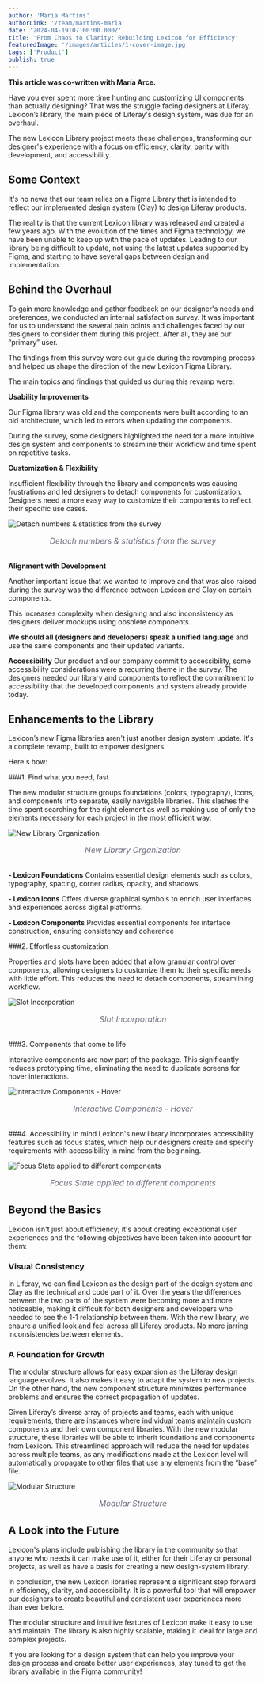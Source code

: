 ```yaml
---
author: 'Maria Martins'
authorLink: '/team/martins-maria'
date: '2024-04-19T07:00:00.000Z'
title: 'From Chaos to Clarity: Rebuilding Lexicon for Efficiency'
featuredImage: '/images/articles/1-cover-image.jpg'
tags: ['Product']
publish: true
---
```


**This article was co-written with María Arce.**

Have you ever spent more time hunting and customizing UI components than actually designing? That was the struggle facing designers at Liferay. Lexicon’s library, the main piece of Liferay's design system, was due for an overhaul. 

The new Lexicon Library project meets these challenges, transforming our designer's experience with a focus on efficiency, clarity, parity with development, and accessibility. 


## Some Context

It's no news that our team relies on a Figma Library that is intended to reflect our implemented design system (Clay) to design Liferay products. 

The reality is that the current Lexicon library was released and created a few years ago. With the evolution of the times and Figma technology, we have been unable to keep up with the pace of updates. Leading to our library being difficult to update, not using the latest updates supported by Figma, and starting to have several gaps between design and implementation.


## Behind the Overhaul

To gain more knowledge and gather feedback on our designer's needs and preferences, we conducted an internal satisfaction survey. It was important for us to understand the several pain points and challenges faced by our designers to consider them during this project. After all, they are our “primary” user. 

The findings from this survey were our guide during the revamping process and helped us shape the direction of the new Lexicon Figma Library.

The main topics and findings that guided us during this revamp were:

**Usability Improvements**

Our Figma library was old and the components were built according to an old architecture, which led to errors when updating the components.

During the survey, some designers highlighted the need for a more intuitive design system and components to streamline their workflow and time spent on repetitive tasks.

**Customization & Flexibility**

Insufficient flexibility through the library and components was causing frustrations and led designers to detach components for customization. Designers need a more easy way to customize their components to reflect their specific use cases.

![Detach numbers & statistics from the survey](/2-statistics.png)
<p style="text-align: center; font-size: 1rem; font-style: italic; color: #6b6c7e; margin-bottom: 2rem">Detach numbers & statistics from the survey</p>

**Alignment with Development**

Another important issue that we wanted to improve and that was also raised during the survey was the difference between Lexicon and Clay on certain components.

This increases complexity when designing and also inconsistency as designers deliver mockups using obsolete components.

**We should all (designers and developers) speak a unified language** and use the same components and their updated variants.

**Accessibility**
Our product and our company commit to accessibility, some accessibility considerations were a recurring theme in the survey. The designers needed our library and components to reflect the commitment to accessibility that the developed components and system already provide today.

## Enhancements to the Library

Lexicon’s new Figma libraries aren't just another design system update. It's a complete revamp, built to empower designers. 

Here's how: 

###1. Find what you need, fast

The new modular structure groups foundations (colors, typography), icons, and components into separate, easily navigable libraries. This slashes the time spent searching for the right element as well as making use of only the elements necessary for each project in the most efficient way.

![New Library Organization](/3-how-is-organized.png)
<p style="text-align: center; font-size: 1rem; font-style: italic; color: #6b6c7e; margin-bottom: 2rem">New Library Organization</p>

**- Lexicon Foundations**
Contains essential design elements such as colors, typography, spacing, corner radius, opacity, and shadows.

**- Lexicon Icons**
Offers diverse graphical symbols to enrich user interfaces and experiences across digital platforms.

**- Lexicon Components**
Provides essential components for interface construction, ensuring consistency and coherence

###2. Effortless customization

Properties and slots have been added that allow granular control over components, allowing designers to customize them to their specific needs with little effort. This reduces the need to detach components, streamlining workflow.

![Slot Incorporation](/4-slots.png)
<p style="text-align: center; font-size: 1rem; font-style: italic; color: #6b6c7e; margin-bottom: 2rem">Slot Incorporation</p>

###3. Components that come to life

Interactive components are now part of the package. This significantly reduces prototyping time, eliminating the need to duplicate screens for hover interactions.

![Interactive Components - Hover](/5-interactive.png)
<p style="text-align: center; font-size: 1rem; font-style: italic; color: #6b6c7e; margin-bottom: 2rem">Interactive Components - Hover</p>

###4. Accessibility in mind
Lexicon's new library incorporates accessibility features such as focus states, which help our designers create and specify requirements with accessibility in mind from the beginning.

![Focus State applied to different components](/6-acessibility-in-mind.png)
<p style="text-align: center; font-size: 1rem; font-style: italic; color: #6b6c7e; margin-bottom: 2rem">Focus State applied to different components</p>

## Beyond the Basics

Lexicon isn't just about efficiency; it's about creating exceptional user experiences and the following objectives have been taken into account for them:

### Visual Consistency

In Liferay, we can find Lexicon as the design part of the design system and Clay as the technical and code part of it. Over the years the differences between the two parts of the system were becoming more and more noticeable, making it difficult for both designers and developers who needed to see the 1-1 relationship between them. With the new library, we ensure a unified look and feel across all Liferay products. No more jarring inconsistencies between elements.

### A Foundation for Growth

The modular structure allows for easy expansion as the Liferay design language evolves. It also makes it easy to adapt the system to new projects. On the other hand, the new component structure minimizes performance problems and ensures the correct propagation of updates.

Given Liferay’s diverse array of projects and teams, each with unique requirements, there are instances where individual teams maintain custom components and their own component libraries. With the new modular structure, these libraries will be able to inherit foundations and components from Lexicon. This streamlined approach will reduce the need for updates across multiple teams, as any modifications made at the Lexicon level will automatically propagate to other files that use any elements from the “base” file.

![Modular Structure](/7-foundation-for-growth.png)
<p style="text-align: center; font-size: 1rem; font-style: italic; color: #6b6c7e; margin-bottom: 2rem">Modular Structure</p>

## A Look into the Future

Lexicon's plans include publishing the library in the community so that anyone who needs it can make use of it, either for their Liferay or personal projects, as well as have a basis for creating a new design-system library.

In conclusion, the new Lexicon libraries represent a significant step forward in efficiency, clarity, and accessibility. It is a powerful tool that will empower our designers to create beautiful and consistent user experiences more than ever before.

The modular structure and intuitive features of Lexicon make it easy to use and maintain. The library is also highly scalable, making it ideal for large and complex projects.

If you are looking for a design system that can help you improve your design process and create better user experiences, stay tuned to get the library available in the Figma community!